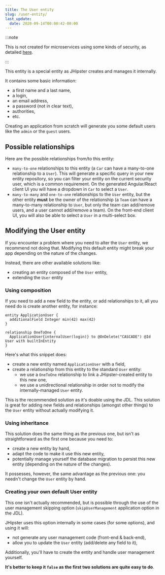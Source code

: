 ```yaml
---
title: The User entity
slug: /user-entity/
last_update:
  date: 2020-09-14T00:00:42-00:00
---
```


:::note

This is not created for microservices using some kinds of security, as detailed [here](/creating-microservices).

:::

This entity is a special entity as JHipster creates and manages it internally.

It contains some basic information:
- a first name and a last name,
- a login,
- an email address,
- a password (not in clear text),
- authorities,
- etc.

Creating an application from scratch will generate you some default users like the `admin` or the `guest` users.


## Possible relationships

Here are the possible relationships from/to this entity:
- `many-to-one` relationships to this entity (a `Car` can have a many-to-one relationship to a `User`).
  This will generate a specific query in your new entity repository, so you can filter your entity on the current
  security user, which is a common requirement. On the generated Angular/React client UI you will have a dropdown in
  `Car` to select a `User`.
- `many-to-many` and `one-to-one` relationships to the `User` entity, but the other entity __must__ be the owner
  of the relationship (a `Team` can have a many-to-many relationship to `User`, but only the team can add/remove users,
  and a user cannot add/remove a team). On the front-end client UI, you will also be able to select a `User` in
  a multi-select box.


## Modifying the User entity

If you encounter a problem where you need to alter the `User` entity, we recommend not doing that.
Modifying this default entity might break your app depending on the nature of the changes.

Instead, there are other available solutions like:
- creating an entity composed of the `User` entity,
- extending the `User` entity

### Using composition

If you need to add a new field to the entity, or add relationships to it, 
all you need do is create another entity, for instance:

```jdl
entity ApplicationUser {
  additionalField Integer min(42) max(42)
}

relationship OneToOne {
  ApplicationUser{internalUser(login)} to @OnDelete("CASCADE") @Id User with builtInEntity
}
```

Here's what this snippet does:
- create a new entity named `ApplicationUser` with a field,
- create a relationship from this entity to the standard `User` entity:
  - we use a `OneToOne` relationship to link a JHipster-created entity to this new one,
  - we use a unidirectional relationship in order not to modify the internally-managed `User` entity. 

This is the recommended solution as it's doable using the JDL.
This solution is great for adding new fields and relationships (amongst other things) to the `User` entity
without actually modifying it.

### Using inheritance

This solution does the same thing as the previous one, but isn't as straightforward as the first one because you need to:
- create a new entity by hand,
- adapt the code to make it use this new entity,
- potentially manage yourself the database migration to persist this new entity (depending on the nature of the changes).

It possesses, however, the same advantage as the previous one: you needn't change the `User` entity by hand.

### Creating your own default User entity

This one isn't actually recommended, but is possible through the use of the user management skipping option
(`skipUserManagement` application option in the JDL).

JHipster uses this option internally in some cases (for some options), and using it will:
- not generate any user management code (front-end & back-end),
- allow you to update the `User` entity (add/delete any field to it),

Additionally, you'll have to create the entity and handle user management yourself.

**It's better to keep it `false` as the first two solutions are quite easy to do**.
